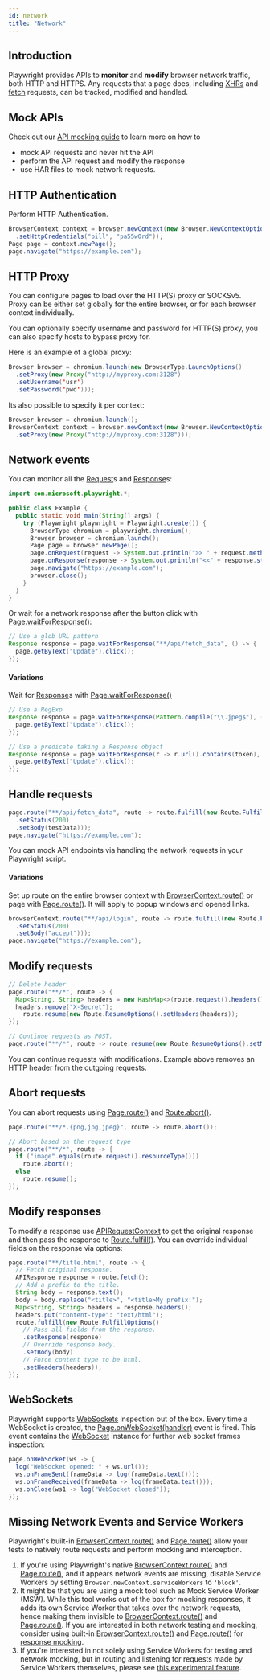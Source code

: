 ```yaml
---
id: network
title: "Network"
---
```


## Introduction

Playwright provides APIs to **monitor** and **modify** browser network traffic, both HTTP and HTTPS. Any requests that a page does, including [XHRs](https://developer.mozilla.org/en-US/docs/Web/API/XMLHttpRequest) and [fetch](https://developer.mozilla.org/en-US/docs/Web/API/Fetch_API) requests, can be tracked, modified and handled.

## Mock APIs

Check out our [API mocking guide](./mock.mdx) to learn more on how to 
- mock API requests and never hit the API
- perform the API request and modify the response
- use HAR files to mock network requests.

## HTTP Authentication

Perform HTTP Authentication.

```java
BrowserContext context = browser.newContext(new Browser.NewContextOptions()
  .setHttpCredentials("bill", "pa55w0rd"));
Page page = context.newPage();
page.navigate("https://example.com");
```

## HTTP Proxy

You can configure pages to load over the HTTP(S) proxy or SOCKSv5. Proxy can be either set globally for the entire browser, or for each browser context individually.

You can optionally specify username and password for HTTP(S) proxy, you can also specify hosts to bypass proxy for.

Here is an example of a global proxy:

```java
Browser browser = chromium.launch(new BrowserType.LaunchOptions()
  .setProxy(new Proxy("http://myproxy.com:3128")
  .setUsername('usr')
  .setPassword('pwd')));
```

Its also possible to specify it per context:

```java
Browser browser = chromium.launch();
BrowserContext context = browser.newContext(new Browser.NewContextOptions()
  .setProxy(new Proxy("http://myproxy.com:3128")));
```

## Network events

You can monitor all the [Request]s and [Response]s:

```java
import com.microsoft.playwright.*;

public class Example {
  public static void main(String[] args) {
    try (Playwright playwright = Playwright.create()) {
      BrowserType chromium = playwright.chromium();
      Browser browser = chromium.launch();
      Page page = browser.newPage();
      page.onRequest(request -> System.out.println(">> " + request.method() + " " + request.url()));
      page.onResponse(response -> System.out.println("<<" + response.status() + " " + response.url()));
      page.navigate("https://example.com");
      browser.close();
    }
  }
}
```

Or wait for a network response after the button click with [Page.waitForResponse()](/api/class-page.mdx#page-wait-for-response):

```java
// Use a glob URL pattern
Response response = page.waitForResponse("**/api/fetch_data", () -> {
  page.getByText("Update").click();
});
```

#### Variations

Wait for [Response]s with [Page.waitForResponse()](/api/class-page.mdx#page-wait-for-response)

```java
// Use a RegExp
Response response = page.waitForResponse(Pattern.compile("\\.jpeg$"), () -> {
  page.getByText("Update").click();
});

// Use a predicate taking a Response object
Response response = page.waitForResponse(r -> r.url().contains(token), () -> {
  page.getByText("Update").click();
});
```

## Handle requests

```java
page.route("**/api/fetch_data", route -> route.fulfill(new Route.FulfillOptions()
  .setStatus(200)
  .setBody(testData)));
page.navigate("https://example.com");
```

You can mock API endpoints via handling the network requests in your Playwright script.

#### Variations

Set up route on the entire browser context with [BrowserContext.route()](/api/class-browsercontext.mdx#browser-context-route) or page with [Page.route()](/api/class-page.mdx#page-route). It will apply to popup windows and opened links.

```java
browserContext.route("**/api/login", route -> route.fulfill(new Route.FulfillOptions()
  .setStatus(200)
  .setBody("accept")));
page.navigate("https://example.com");
```

## Modify requests

```java
// Delete header
page.route("**/*", route -> {
  Map<String, String> headers = new HashMap<>(route.request().headers());
  headers.remove("X-Secret");
    route.resume(new Route.ResumeOptions().setHeaders(headers));
});

// Continue requests as POST.
page.route("**/*", route -> route.resume(new Route.ResumeOptions().setMethod("POST")));
```

You can continue requests with modifications. Example above removes an HTTP header from the outgoing requests.

## Abort requests

You can abort requests using [Page.route()](/api/class-page.mdx#page-route) and [Route.abort()](/api/class-route.mdx#route-abort).

```java
page.route("**/*.{png,jpg,jpeg}", route -> route.abort());

// Abort based on the request type
page.route("**/*", route -> {
  if ("image".equals(route.request().resourceType()))
    route.abort();
  else
    route.resume();
});
```

## Modify responses

To modify a response use [APIRequestContext] to get the original response and then pass the response to [Route.fulfill()](/api/class-route.mdx#route-fulfill). You can override individual fields on the response via options:

```java
page.route("**/title.html", route -> {
  // Fetch original response.
  APIResponse response = route.fetch();
  // Add a prefix to the title.
  String body = response.text();
  body = body.replace("<title>", "<title>My prefix:");
  Map<String, String> headers = response.headers();
  headers.put("content-type": "text/html");
  route.fulfill(new Route.FulfillOptions()
    // Pass all fields from the response.
    .setResponse(response)
    // Override response body.
    .setBody(body)
    // Force content type to be html.
    .setHeaders(headers));
});
```

## WebSockets

Playwright supports [WebSockets](https://developer.mozilla.org/en-US/docs/Web/API/WebSockets_API) inspection out of the box. Every time a WebSocket is created, the [Page.onWebSocket(handler)](/api/class-page.mdx#page-event-web-socket) event is fired. This event contains the [WebSocket] instance for further web socket frames inspection:

```java
page.onWebSocket(ws -> {
  log("WebSocket opened: " + ws.url());
  ws.onFrameSent(frameData -> log(frameData.text()));
  ws.onFrameReceived(frameData -> log(frameData.text()));
  ws.onClose(ws1 -> log("WebSocket closed"));
});
```

## Missing Network Events and Service Workers

Playwright's built-in [BrowserContext.route()](/api/class-browsercontext.mdx#browser-context-route) and [Page.route()](/api/class-page.mdx#page-route) allow your tests to natively route requests and perform mocking and interception.
1. If you're using Playwright's native [BrowserContext.route()](/api/class-browsercontext.mdx#browser-context-route) and [Page.route()](/api/class-page.mdx#page-route), and it appears network events are missing, disable Service Workers by setting `Browser.newContext.serviceWorkers` to `'block'`.
1. It might be that you are using a mock tool such as Mock Service Worker (MSW). While this tool works out of the box for mocking responses, it adds its own Service Worker that takes over the network requests, hence making them invisible to [BrowserContext.route()](/api/class-browsercontext.mdx#browser-context-route) and [Page.route()](/api/class-page.mdx#page-route). If you are interested in both network testing and mocking, consider using built-in [BrowserContext.route()](/api/class-browsercontext.mdx#browser-context-route) and [Page.route()](/api/class-page.mdx#page-route) for [response mocking](#handle-requests).
1. If you're interested in not solely using Service Workers for testing and network mocking, but in routing and listening for requests made by Service Workers themselves, please see [this experimental feature](https://github.com/microsoft/playwright/issues/15684).


[APIRequest]: /api/class-apirequest.mdx "APIRequest"
[APIRequestContext]: /api/class-apirequestcontext.mdx "APIRequestContext"
[APIResponse]: /api/class-apiresponse.mdx "APIResponse"
[APIResponseAssertions]: /api/class-apiresponseassertions.mdx "APIResponseAssertions"
[Browser]: /api/class-browser.mdx "Browser"
[BrowserContext]: /api/class-browsercontext.mdx "BrowserContext"
[BrowserType]: /api/class-browsertype.mdx "BrowserType"
[CDPSession]: /api/class-cdpsession.mdx "CDPSession"
[Clock]: /api/class-clock.mdx "Clock"
[ConsoleMessage]: /api/class-consolemessage.mdx "ConsoleMessage"
[Dialog]: /api/class-dialog.mdx "Dialog"
[Download]: /api/class-download.mdx "Download"
[ElementHandle]: /api/class-elementhandle.mdx "ElementHandle"
[FileChooser]: /api/class-filechooser.mdx "FileChooser"
[FormData]: /api/class-formdata.mdx "FormData"
[Frame]: /api/class-frame.mdx "Frame"
[FrameLocator]: /api/class-framelocator.mdx "FrameLocator"
[JSHandle]: /api/class-jshandle.mdx "JSHandle"
[Keyboard]: /api/class-keyboard.mdx "Keyboard"
[Locator]: /api/class-locator.mdx "Locator"
[LocatorAssertions]: /api/class-locatorassertions.mdx "LocatorAssertions"
[Mouse]: /api/class-mouse.mdx "Mouse"
[Page]: /api/class-page.mdx "Page"
[PageAssertions]: /api/class-pageassertions.mdx "PageAssertions"
[Playwright]: /api/class-playwright.mdx "Playwright"
[PlaywrightAssertions]: /api/class-playwrightassertions.mdx "PlaywrightAssertions"
[PlaywrightException]: /api/class-playwrightexception.mdx "PlaywrightException"
[Request]: /api/class-request.mdx "Request"
[RequestOptions]: /api/class-requestoptions.mdx "RequestOptions"
[Response]: /api/class-response.mdx "Response"
[Route]: /api/class-route.mdx "Route"
[Selectors]: /api/class-selectors.mdx "Selectors"
[TimeoutError]: /api/class-timeouterror.mdx "TimeoutError"
[Touchscreen]: /api/class-touchscreen.mdx "Touchscreen"
[Tracing]: /api/class-tracing.mdx "Tracing"
[Video]: /api/class-video.mdx "Video"
[WebError]: /api/class-weberror.mdx "WebError"
[WebSocket]: /api/class-websocket.mdx "WebSocket"
[WebSocketFrame]: /api/class-websocketframe.mdx "WebSocketFrame"
[WebSocketRoute]: /api/class-websocketroute.mdx "WebSocketRoute"
[Worker]: /api/class-worker.mdx "Worker"
[Element]: https://developer.mozilla.org/en-US/docs/Web/API/element "Element"
[EvaluationArgument]: /evaluating.mdx#evaluation-argument "EvaluationArgument"
[Promise]: https://developer.mozilla.org/en-US/docs/Web/JavaScript/Reference/Global_Objects/Promise "Promise"
[iterator]: https://developer.mozilla.org/en-US/docs/Web/JavaScript/Reference/Iteration_protocols "Iterator"
[origin]: https://developer.mozilla.org/en-US/docs/Glossary/Origin "Origin"
[selector]: https://developer.mozilla.org/en-US/docs/Web/CSS/CSS_Selectors "selector"
[Serializable]: https://developer.mozilla.org/en-US/docs/Web/JavaScript/Reference/Global_Objects/JSON/stringify#Description "Serializable"
[UIEvent.detail]: https://developer.mozilla.org/en-US/docs/Web/API/UIEvent/detail "UIEvent.detail"
[UnixTime]: https://en.wikipedia.org/wiki/Unix_time "Unix Time"
[xpath]: https://developer.mozilla.org/en-US/docs/Web/XPath "xpath"

[boolean]: https://docs.oracle.com/javase/tutorial/java/nutsandbolts/datatypes.html "boolean"
[byte&#91;&#93;]: https://docs.oracle.com/javase/tutorial/java/nutsandbolts/datatypes.html "byte[]"
[Consumer]: https://docs.oracle.com/javase/8/docs/api/java/util/function/Consumer.html "Consumer"
[Date]: https://docs.oracle.com/javase/8/docs/api/java/util/Date.html "Date"
[double]: https://docs.oracle.com/javase/tutorial/java/nutsandbolts/datatypes.html "double"
[InputStream]: https://docs.oracle.com/javase/8/docs/api/java/io/InputStream.html "InputStream"
[int]: https://docs.oracle.com/javase/tutorial/java/nutsandbolts/datatypes.html "int"
[long]: https://docs.oracle.com/javase/tutorial/java/nutsandbolts/datatypes.html "long"
[JsonObject]: https://www.javadoc.io/doc/com.google.code.gson/gson/latest/com.google.gson/com/google/gson/JsonObject.html "JsonObject"
[List]: https://docs.oracle.com/javase/8/docs/api/java/util/List.html "List"
[Map]: https://docs.oracle.com/javase/8/docs/api/java/util/Map.html "Map"
[null]: https://docs.oracle.com/javase/specs/jls/se8/html/jls-3.html#jls-3.10.7 "null"
[Object]: https://docs.oracle.com/javase/8/docs/api/java/lang/Object.html "Object"
[Path]: https://docs.oracle.com/javase/8/docs/api/java/nio/file/Path.html "Path"
[Pattern]: https://docs.oracle.com/javase/8/docs/api/java/util/regex/Pattern.html "Pattern"
[Predicate]: https://docs.oracle.com/javase/8/docs/api/java/util/function/Predicate.html "Predicate"
[void]: https://docs.oracle.com/javase/tutorial/java/javaOO/methods.html "void"
[Runnable]: https://docs.oracle.com/javase/8/docs/api/java/lang/Runnable.html "Runnable"
[RuntimeException]: https://docs.oracle.com/javase/8/docs/api/java/lang/RuntimeException.html "RuntimeException"
[String]: https://docs.oracle.com/javase/8/docs/api/java/lang/String.html "String"

[all available image tags]: https://mcr.microsoft.com/en-us/product/playwright/java/about "all available image tags"
[Microsoft Artifact Registry]: https://mcr.microsoft.com/en-us/product/playwright/java/about "Microsoft Artifact Registry"
[Dockerfile.jammy]: https://github.com/microsoft/playwright-java/blob/main/utils/docker/Dockerfile.jammy "Dockerfile.jammy"

